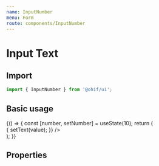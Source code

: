 ```yaml
---
name: InputNumber
menu: Form
route: components/InputNumber
---
```



# Input Text

## Import

```javascript
import { InputNumber } from '@ohif/ui';
```

## Basic usage

<Playground>
  {() => {
    const [number, setNumber] = useState(10);
    return (
      <div className="flex flex-col flex-1 p-4 items-center">
        <div className="w-56">
          <InputNumber
            min={1}
            max={100}
            label="Number"
            value={number}
            onChange={value => {
              setText(value);
            }}
          />
        </div>
      </div>
    );
  }}
</Playground>

## Properties

<Props of={InputNumber} />
